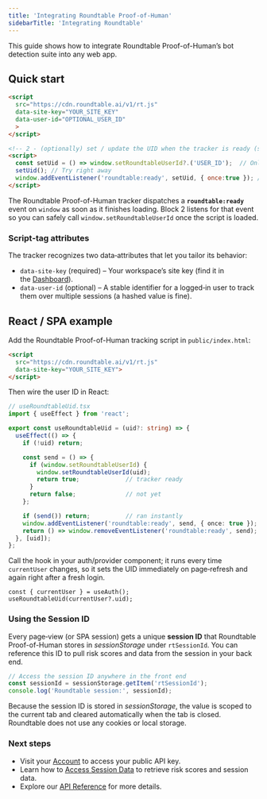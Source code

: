 ```yaml
---
title: 'Integrating Roundtable Proof-of-Human'
sidebarTitle: 'Integrating Roundtable'
---
```


This guide shows how to integrate Roundtable Proof-of-Human’s bot detection suite into any web app.

## Quick start

```html
<script
  src="https://cdn.roundtable.ai/v1/rt.js"
  data-site-key="YOUR_SITE_KEY"
  data-user-id="OPTIONAL_USER_ID"
  >
</script>

<!-- 2 ‑ (optionally) set / update the UID when the tracker is ready (skip if you used data-user-id) -->
<script>
  const setUid = () => window.setRoundtableUserId?.('USER_ID');  // Only runs if script is ready
  setUid(); // Try right away
  window.addEventListener('roundtable:ready', setUid, { once:true }); // Try again once if event
</script>
```

The Roundtable Proof-of-Human tracker dispatches a **`roundtable:ready`** event on `window` as soon as it finishes loading. Block 2 listens for that event so you can safely call `window.setRoundtableUserId` once the script is loaded.

### Script‑tag attributes

The tracker recognizes two data‑attributes that let you tailor its behavior:

- `data-site-key` (required) – Your workspace’s site key (find it in the [Dashboard](https://accounts.roundtable.ai)).
- `data-user-id` (optional) – A stable identifier for a logged‑in user to track them over multiple sessions (a hashed value is fine).

## React / SPA example

Add the Roundtable Proof-of-Human tracking script in `public/index.html`:

```html
<script
  src="https://cdn.roundtable.ai/v1/rt.js"
  data-site-key="YOUR_SITE_KEY">
</script>
```

Then wire the user ID in React:

```ts
// useRoundtableUid.tsx
import { useEffect } from 'react';

export const useRoundtableUid = (uid?: string) => {
  useEffect(() => {
    if (!uid) return;

    const send = () => {
      if (window.setRoundtableUserId) {
        window.setRoundtableUserId(uid);
        return true;             // tracker ready
      }
      return false;              // not yet
    };

    if (send()) return;          // ran instantly
    window.addEventListener('roundtable:ready', send, { once: true });
    return () => window.removeEventListener('roundtable:ready', send);
  }, [uid]);
};
```

Call the hook in your auth/provider component; it runs every time `currentUser` changes, so it sets the UID immediately on page‑refresh and again right after a fresh login.

```tsx
const { currentUser } = useAuth();
useRoundtableUid(currentUser?.uid);
```

### Using the Session ID

Every page‑view (or SPA session) gets a unique **session ID** that Roundtable Proof-of-Human stores in
*sessionStorage* under `rtSessionId`. You can reference this ID to pull risk scores and data from the session in your back end.

```js
// Access the session ID anywhere in the front end
const sessionId = sessionStorage.getItem('rtSessionId');
console.log('Roundtable session:', sessionId);
```

Because the session ID is stored in *sessionStorage*, the value is scoped to the current tab and cleared automatically when the tab is closed. Roundtable does not use any cookies or local storage.

### Next steps

- Visit your [Account](https://accounts.roundtable.ai/account) to access your public API key.
- Learn how to [Access Session Data](accessing-session-data) to retrieve risk scores and session data.
- Explore our [API Reference](api-reference) for more details.